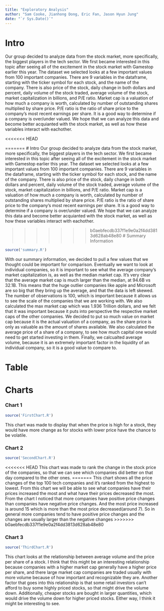 ```yaml
---
title: "Exploratory Analysis"
author: "Sam Cooke, Jianhong Dong, Eric Fan, Jason Hyun Jung"
date: "`r Sys.Date()`"
---
```

# Intro
  Our group decided to analyze data from the stock market, more specifically, the biggest players in the tech sector. We first became interested in this topic after seeing all of the excitement in the stock market with Gamestop earlier this year. The dataset we selected looks at a few important values from 100 important companies. There are 9 variables in the dataframe, starting with the ticker symbol for each stock, and the name of the company. There is also price of the stock, daily change in both dollars and percent, daily volume of the stock traded, average volume of the stock, market capitalization in billions, and P/E ratio. Market cap is a valuation of how much a company is worth, calculated by number of outstanding shares multiplied by share price. P/E ratio is the ratio of share price to the company's most recent earnings per share. It is a good way to determine if a company is over/under valued. We hope that we can analyze this data and become better acquianted with the stock market, as well as how these variables interact with eachother. 

<<<<<<< HEAD


=======
# Intro
  Our group decided to analyze data from the stock market, more specifically, the biggest players in the tech sector. We first became interested in this topic after seeing all of the excitement in the stock market with Gamestop earlier this year. The dataset we selected looks at a few important values from 100 important companies. There are 9 variables in the dataframe, starting with the ticker symbol for each stock, and the name of the company. There is also price of the stock, daily change in both dollars and percent, daily volume of the stock traded, average volume of the stock, market capitalization in billions, and P/E ratio. Market cap is a valuation of how much a company is worth, calculated by number of outstanding shares multiplied by share price. P/E ratio is the ratio of share price to the company's most recent earnings per share. It is a good way to determine if a company is over/under valued. We hope that we can analyze this data and become better acquianted with the stock market, as well as how these variables interact with eachother. 



>>>>>>> b0aebfecdb337f1e9e0a2f4dd3813d628ab48e80
# Summary Information

```r
source('summary.R')
```

With our summary information, we decided to pull a few values that we thought could be important for comparison. Eventually we want to look at individual companies, so it is important to see what the average company's market capitalization is, as well as the median market cap. It's very clear that the average market cap is much larger than the median, at 94.6B vs 32.1B. This means that the huge outlier companies like apple and Microsoft are so big that they bring up the average, and that the data is left skewed. The number of observations is 100, which is important because it allows us to see the scale of the companies that we are working with. We also calculated the max market cap which was 1.936 Trillion dollars, and we felt that it was important because it puts into perspective the respective market caps of the other companies. We decided to put so much value on market cap because it is the actual valuation of a company, as the share price is only as valuable as the amount of shares available. We also calculated the average price of a share of a company, to see how much capital one would need to get started investing in them. Finally, we calcualted average volume, because it is an extremely important factor in the liquidity of an individual company, so it is a good value to compare to.

# Table



# Charts



### Chart 1

```r
source('FirstChart.R')
```

This chart was made to display that when the price is high for a stock, they would have more change as for stocks with lower price have the chance to be volatile. 



### Chart 2

```r
source('SecondChart.R')
```

<<<<<<< HEAD
This chart was made to rank the change in the stock price of the companies, so that we can see which companies did better on that day compared to the other ones.
=======
This chart shows all the price changes of the top 100 tech companies and it’s ranked from the highest to lowest. From this chart we will be able to see what companies have their prices increased the most and what have their prices decreased the most. From the chart I noticed that more companies have  positive price changes than companies have negative price changes. And the most price increased is around 15 which is more than the most price decreased(around 7). So in general more companies tend to have positive price changes and the changes are usually larger than the negative changes
>>>>>>> b0aebfecdb337f1e9e0a2f4dd3813d628ab48e80



### Chart 3

```r
source('ThirdChart.R')
```

This chart looks at the relationship between average volume and the price per share of
a stock. I think that this might be an interesting relationship because companies with a
higher market cap generally have a higher price per share, and there large market cap companies
are traded usually with more volume because of how important and recognizable they are.
Another factor that goes into this relationship is that some retail investors can't afford
to buy some highly priced stocks, so that might drive the volume down. Additionally,
cheaper stocks are bought in larger quantities, which would drive the volume down for higher priced stocks. Either way, I think it might be interesting to see.